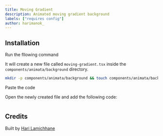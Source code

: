 ```yaml
---
title: Moving Gradient
description: Animated moving gradient background
labels: ["requires config"]
author: harimanok_
---
```


<ComponentPreview name="background-moving-gradient--docs" />

## Installation

<Steps>
<Step>Run the fllowing command</Step>

It will create a new file called `moving-gradient.tsx` inside the `components/animata/background` directory.

```bash
mkdir -p components/animata/background && touch components/animata/background/moving-gradient.tsx
```

<Step>Paste the code</Step>

Open the newly created file and add the following code:

```jsx file=<rootDir>/animata/background/moving-gradient.tsx

```

</Steps>

## Credits

Built by [Hari Lamichhane](https://github.com/hari)
